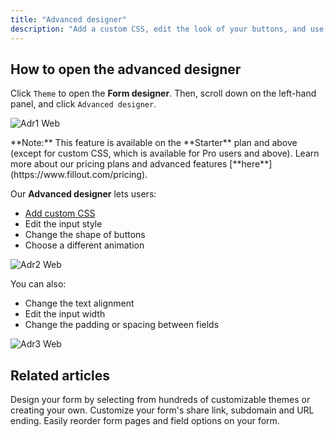 ```yaml
---
title: "Advanced designer"
description: "Add a custom CSS, edit the look of your buttons, and use more styling options to customize your form and enhance your company or organization's branding."
---
```


## How to open the advanced designer

Click `Theme` to open the **Form designer**. Then, scroll down on the left-hand panel, and click `Advanced designer`.

![Adr1 Web](/images/adr1.webp)

<Note>
  **Note:** This feature is available on the **Starter** plan and above (except for custom CSS, which is available for Pro users and above). Learn more about our pricing plans and advanced features [**here**](https://www.fillout.com/pricing).
</Note>

Our **Advanced designer** lets users:

- [Add custom CSS](https://www.fillout.com/help/custom-css)
- Edit the input style
- Change the shape of buttons
- Choose a different animation

![Adr2 Web](/images/adr2.webp)

You can also:

- Change the text alignment
- Edit the input width
- Change the padding or spacing between fields

![Adr3 Web](/images/adr3.webp)

## **Related articles**

<CardGroup cols={3}>
  <Card title="Themes" icon="palette" iconType="regular" color="#FFC738">
    Design your form by selecting from hundreds of customizable themes or creating your own.
  </Card>
  <Card title="Custom form links and share preview" icon="message-image" iconType="regular" color="#FFC738">
    Customize your form's share link, subdomain and URL ending.
  </Card>
  <Card title="Reorder with drag and drop" icon="arrow-pointer" iconType="regular" color="#FFC738">
    Easily reorder form pages and field options on your form.
  </Card>
</CardGroup>